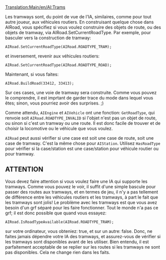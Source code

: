 [[Translation:Main/en/AI:Trams]]
{{en/-}}
{{fr/NonIA}}

Les tramways sont, du point de vue de l'IA, similaires, comme pour tout autre joueur, aux véhicules routiers. En construisant quelque chose dans AIRoad, vous spécifiez si vous voulez construire des objets de route, ou des objets de tramway, via AIRoad.SetCurrentRoadType. Par exemple, pour basculer vers la construction de tramway:

 AIRoad.SetCurrentRoadType(AIRoad.ROADTYPE_TRAM);

et inversement, revenir aux véhicules routiers:

 AIRoad.SetCurrentRoadType(AIRoad.ROADTYPE_ROAD);

Maintenant, si vous faites:

 AIRoad.BuildRoad(33412, 33413);

Sur ces cases, une voie de tramway sera construite. Comme vous pouvez le comprendre, il est imprtant de garder trace du mode dans lequel vous êtes; sinon, vous pourriez avoir des surprises. ;)

Comme attendu, <code>AIEngine</code> et <code>AIVehicle</code> ont une fonction: <code>GetRoadType</code>, qui renvoie soit <code>AIRoad.ROADTYPE_INVALID</code> si l'objet n'est pas un objet de route, ou sinon si c'est un tramway ou une route. Il est donc facile de trouver et de choisir la locomotive ou le véhicule que vous voulez.

<code>AIRoad</code> peut aussi vérifier si une case est soit une case de route, soit une case de tramway. C'est la même chose pour <code>AIStation</code>. Utilisez <code>HasRoadType</code> pour vérifier si la case/station est une case/station pour véhicule routier ou pour tramway.


== ATTENTION ==

Vous devez faire attention si vous voulez faire une IA qui supporte les tramways. Comme vous pouvez le voir, il suffit d'une simple bascule pour passer des routes aux tramways, et en termes de jeu, il n'y a pas tellement de différence entre les véhicules routiers et les tramways, à part le fait que les tramways sont jolis! Le problème avec les tramways est que vous avez besoin d'un grf séparé pour les faire fonctionner. Tout le monde n'a pas ce grf; il est donc possible que quand vous essayez:

 AIRoad.IsRoadTypeAvailable(AIRoad.ROADTYPE_TRAM);

sur votre ordinateur, vous obteniez: true, et sur un autre: false. Donc, ne faites jamais dépendre votre IA des tramways, et assurez-vous de vérifier si les tramways sont disponibles avant de les utiliser. Bien entendu, il est parfaitement acceptable de se replier sur les routes si les tramways ne sont pas disponibles. Cela ne change rien dans les faits.